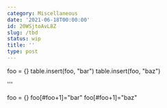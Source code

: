 ```yaml
---
category: Miscellaneous
date: '2021-06-18T00:00:00'
id: 20WSjtoAvL8Z
slug: /tbd
status: wip
title: ''
type: post
---
```


foo = {}
table.insert(foo, "bar")
table.insert(foo, "baz")



'''

foo = {}
foo[#foo+1]="bar"
foo[#foo+1]="baz"